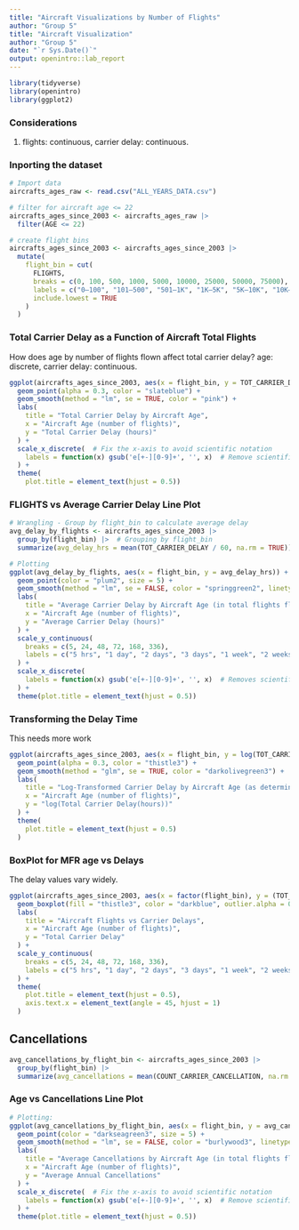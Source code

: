 ```yaml
---
title: "Aircraft Visualizations by Number of Flights"
author: "Group 5"
title: "Aircraft Visualization"
author: "Group 5"
date: "`r Sys.Date()`"
output: openintro::lab_report
---
```


```r
library(tidyverse)
library(openintro)
library(ggplot2)
```

### Considerations
1) flights: continuous, carrier delay: continuous.

### Inporting the dataset
```r
# Import data
aircrafts_ages_raw <- read.csv("ALL_YEARS_DATA.csv")

# filter for aircraft age <= 22
aircrafts_ages_since_2003 <- aircrafts_ages_raw |> 
  filter(AGE <= 22) 

# create flight bins
aircrafts_ages_since_2003 <- aircrafts_ages_since_2003 |>
  mutate(
    flight_bin = cut(
      FLIGHTS,
      breaks = c(0, 100, 500, 1000, 5000, 10000, 25000, 50000, 75000),
      labels = c("0–100", "101–500", "501–1K", "1K–5K", "5K–10K", "10K–25K", "25K–50K", "50K–75K"),
      include.lowest = TRUE
    )
  )
```


### Total Carrier Delay as a Function of Aircraft Total Flights 
How does age by number of flights flown affect total carrier delay?
age: discrete, carrier delay: continuous. 
```r
ggplot(aircrafts_ages_since_2003, aes(x = flight_bin, y = TOT_CARRIER_DELAY / 60)) +
  geom_point(alpha = 0.3, color = "slateblue") +
  geom_smooth(method = "lm", se = TRUE, color = "pink") +
  labs(
    title = "Total Carrier Delay by Aircraft Age",
    x = "Aircraft Age (number of flights)",
    y = "Total Carrier Delay (hours)"
  ) + 
  scale_x_discrete(  # Fix the x-axis to avoid scientific notation
    labels = function(x) gsub('e[+-][0-9]+', '', x)  # Remove scientific notation
  ) +
  theme(
    plot.title = element_text(hjust = 0.5))
```

### FLIGHTS vs Average Carrier Delay Line Plot
```r
# Wrangling - Group by flight_bin to calculate average delay
avg_delay_by_flights <- aircrafts_ages_since_2003 |> 
  group_by(flight_bin) |>  # Grouping by flight_bin
  summarize(avg_delay_hrs = mean(TOT_CARRIER_DELAY / 60, na.rm = TRUE))

# Plotting
ggplot(avg_delay_by_flights, aes(x = flight_bin, y = avg_delay_hrs)) + 
  geom_point(color = "plum2", size = 5) + 
  geom_smooth(method = "lm", se = FALSE, color = "springgreen2", linetype = "dashed") + 
  labs(
    title = "Average Carrier Delay by Aircraft Age (in total flights flown)",
    x = "Aircraft Age (number of flights)",
    y = "Average Carrier Delay (hours)"
  ) + 
  scale_y_continuous(
    breaks = c(5, 24, 48, 72, 168, 336),
    labels = c("5 hrs", "1 day", "2 days", "3 days", "1 week", "2 weeks")
  ) + 
  scale_x_discrete(  
    labels = function(x) gsub('e[+-][0-9]+', '', x)  # Removes scientific notation
  ) +
  theme(plot.title = element_text(hjust = 0.5))
```

### Transforming the Delay Time
This needs more work
```r
ggplot(aircrafts_ages_since_2003, aes(x = flight_bin, y = log(TOT_CARRIER_DELAY/60))) +
  geom_point(alpha = 0.3, color = "thistle3") +
  geom_smooth(method = "glm", se = TRUE, color = "darkolivegreen3") +
  labs(
    title = "Log-Transformed Carrier Delay by Aircraft Age (as determined by number of flights flown)",
    x = "Aircraft Age (number of flights)",
    y = "log(Total Carrier Delay(hours))"
  ) +
  theme(
    plot.title = element_text(hjust = 0.5)
  )

```

### BoxPlot for MFR age vs Delays
The delay values vary widely.
```r
ggplot(aircrafts_ages_since_2003, aes(x = factor(flight_bin), y = (TOT_CARRIER_DELAY/60))) +
  geom_boxplot(fill = "thistle3", color = "darkblue", outlier.alpha = 0.2) +
  labs(
    title = "Aircraft Flights vs Carrier Delays",
    x = "Aircraft Age (number of flights)",
    y = "Total Carrier Delay"
  ) +
  scale_y_continuous(
    breaks = c(5, 24, 48, 72, 168, 336),
    labels = c("5 hrs", "1 day", "2 days", "3 days", "1 week", "2 weeks")
  ) +
  theme(
    plot.title = element_text(hjust = 0.5),
    axis.text.x = element_text(angle = 45, hjust = 1)
  )
```

## Cancellations
```r
avg_cancellations_by_flight_bin <- aircrafts_ages_since_2003 |>
  group_by(flight_bin) |>
  summarize(avg_cancellations = mean(COUNT_CARRIER_CANCELLATION, na.rm = TRUE))
```

### Age vs Cancellations Line Plot
```r
# Plotting:
ggplot(avg_cancellations_by_flight_bin, aes(x = flight_bin, y = avg_cancellations)) + 
  geom_point(color = "darkseagreen3", size = 5) +
  geom_smooth(method = "lm", se = FALSE, color = "burlywood3", linetype = "dashed") + #regression line doesn't work
  labs(
    title = "Average Cancellations by Aircraft Age (in total flights flown)",
    x = "Aircraft Age (number of flights)",
    y = "Average Annual Cancellations"
  ) + 
  scale_x_discrete(  # Fix the x-axis to avoid scientific notation
    labels = function(x) gsub('e[+-][0-9]+', '', x)  # Remove scientific notation
  ) + 
  theme(plot.title = element_text(hjust = 0.5))
```
